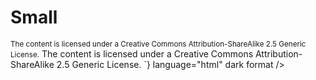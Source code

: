 
<Meta title="Atoms/Inline Text/Small" />

# Small

<Unstyled>
   <small>The content is licensed under a Creative Commons Attribution-ShareAlike 2.5 
   Generic License.</small>
  <Source
    code={`
      <small>The content is licensed under a Creative Commons Attribution-ShareAlike 2.5 
      Generic License.</small>
    `}
    language="html"
    dark
    format
  />
</Unstyled>